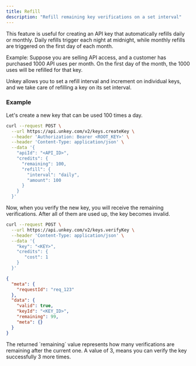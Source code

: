 ```yaml
---
title: Refill
description: "Refill remaining key verifications on a set interval"
---
```


This feature is useful for creating an API key that automatically refills daily or monthly.
Daily refills trigger each night at midnight, while monthly refills are triggered on the first day of each month.

Example:
Suppose you are selling API access, and a customer has purchased 1000 API uses per month. On the first day of the month, the 1000 uses will be refilled for that key.

Unkey allows you to set a refill interval and increment on individual keys, and we take care of refilling a key on its set interval.

### Example

Let's create a new key that can be used 100 times a day.

```bash
curl --request POST \
  --url https://api.unkey.com/v2/keys.createKey \
  --header 'Authorization: Bearer <ROOT_KEY>' \
  --header 'Content-Type: application/json' \
  --data '{
    "apiId": "<API_ID>",
    "credits": {
      "remaining": 100,
      "refill": {
        "interval": "daily",
        "amount": 100
      }
    }
  }'
```

Now, when you verify the new key, you will receive the remaining verifications. After all of them are used up, the key becomes invalid.

```bash
curl --request POST \
  --url https://api.unkey.com/v2/keys.verifyKey \
  --header 'Content-Type: application/json' \
  --data '{
    "key": "<KEY>",
    "credits": {
       "cost": 1
    }
  }'
```

```json
{
  "meta": {
    "requestId": "req_123"
  },
  "data": {
    "valid": true,
    "keyId": "<KEY_ID>",
    "remaining": 99,
    "meta": {}
  }
}
```

<Note>
  The returned `remaining` value represents how many verifications are remaining
  after the current one. A value of 3, means you can verify the key successfully
  3 more times.
</Note>
